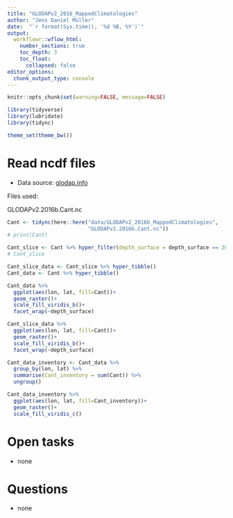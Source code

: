 ```yaml
---
title: "GLODAPv2_2016_MappedClimatologies"
author: "Jens Daniel Müller"
date:  "`r format(Sys.time(), '%d %B, %Y')`"
output: 
  workflowr::wflow_html:
    number_sections: true
    toc_depth: 3
    toc_float:
      collapsed: false
editor_options:
  chunk_output_type: console
---
```


```r
knitr::opts_chunk$set(warning=FALSE, message=FALSE)
```

```r
library(tidyverse)
library(lubridate)
library(tidync)
```


```r
theme_set(theme_bw())
```

# Read ncdf files

- Data source: [glodap.info](https://www.glodap.info/)

Files used:

GLODAPv2.2016b.Cant.nc

```r

Cant <- tidync(here::here("data/GLODAPv2_2016b_MappedClimatologies",
                          "GLODAPv2.2016b.Cant.nc"))
# print(Cant)

Cant_slice <- Cant %>% hyper_filter(depth_surface = depth_surface == 20)
# Cant_slice

Cant_slice_data <- Cant_slice %>% hyper_tibble()
Cant_data <- Cant %>% hyper_tibble()

Cant_data %>% 
  ggplot(aes(lon, lat, fill=Cant))+
  geom_raster()+
  scale_fill_viridis_b()+
  facet_wrap(~depth_surface)

Cant_slice_data %>% 
  ggplot(aes(lon, lat, fill=Cant))+
  geom_raster()+
  scale_fill_viridis_b()+
  facet_wrap(~depth_surface)

Cant_data_inventory <- Cant_data %>% 
  group_by(lon, lat) %>% 
  summarise(Cant_inventory = sum(Cant)) %>% 
  ungroup()

Cant_data_inventory %>% 
  ggplot(aes(lon, lat, fill=Cant_inventory))+
  geom_raster()+
  scale_fill_viridis_c()

```

# Open tasks

- none

# Questions

- none
